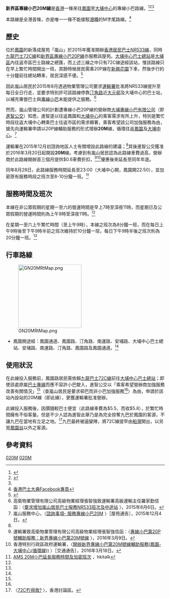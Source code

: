 {{NoteTA
|1=zh-hk:進智公交; zh-tw:進智公交; zh-cn:進智公交
}}
{{公共汽車路線基礎資訊
| 代表圖像 =  VW9847 New Territories 20M 17-01-2019.jpg
| 路線名稱 = 新界區專線小巴20M線
| 經營者 = 進智公交
| 起點站 =  [[鳳園|鳳園]]
| 途經地點 = [[怡雅苑|怡雅苑]]
| 終點站 =[[大埔中心巴士總站|大埔中心]]
| 服務時間 = 星期一至五：07:00-22:50<BR>星期六及假日：09:00-22:50
| 班次頻率 =8-20分鐘一班
| 路線用車 = [[豐田Coaster|豐田Coaster]]LPG
| 全程收費 = $4.8
| 主要競爭交通 = [[新界區專線小巴20P線|新界區專線小巴20P線]]
}}
'''新界區專線小巴20M線'''是[[香港|香港]]一條來往[[鳳園|鳳園]]至[[大埔中心|大埔中心]]的專線小巴路線。<ref>{{Cite web |url=http://www.amspt.com/jdownloads/Route/New%20Territories/20M.pdf |title=進智公交 - 專線小巴20M線官方資料 |access-date=2020-06-07 |archive-date=2020-09-07 |archive-url=https://web.archive.org/web/20200907154522/http://www.amspt.com/jdownloads/Route/New%20Territories/20M.pdf |dead-url=no }}</ref><ref name=td>{{Cite web |url=http://hketransport.td.gov.hk/ris_page/get_gmb_detail.php?route_id=2790&lang=TC |title=運輸署 - 新界區專線小巴20M線 |access-date=2017-03-08 |archive-date=2019-03-15 |archive-url=https://web.archive.org/web/20190315171037/http://hketransport.td.gov.hk/ris_page/get_gmb_detail.php?route_id=2790&lang=TC |dead-url=no }}</ref><ref name=MVNotice20151204></ref>

本路線是全港首條，亦是唯一一條不能接駁[[港鐵|港鐵]]的M字尾路線。<ref>[https://m.facebook.com/hkbus.hkrail/photos/a.10152461852061469/10153891115521469/?type=3 香港巴士大典Facebook專頁]</ref>

==歷史==
位於[[鳳園|鳳園]]的新落成屋苑「嵐山」於2015年獲准開辦[[香港居民巴士NR533線|香港居民巴士NR533線]]，同時[[九龍巴士72C線|九龍巴士72C線]]和[[新界區專線小巴20P線|新界區專線小巴20P線]]亦服務該屋苑。[[大埔中心巴士總站|大埔中心巴士總站]]是[[大埔區|大埔區]]內往返市區巴士路線之總匯，而上述三線之中只有72C線途經該站，惟該路線只在早上繁忙時間開出一班，其餘時候居民需乘20P線在[[新興花園|新興花園]]下車，然後步行約十分鐘前往總站轉車，居民深感不便。<ref>{{Cite web |url=https://www.districtcouncils.gov.hk/tp/doc/2012_2015/tc/working_groups_minutes/wgpbs_ttc/WGPBS_M4_20150703.pdf |title=交通及運輸委員會跟進大埔公共巴士服 務工作小組2015年第4次會議紀要 |access-date=2018-10-16 |archive-date=2021-04-14 |archive-url=https://web.archive.org/web/20210414110513/http://www.districtcouncils.gov.hk/tp/doc/2012_2015/tc/working_groups_minutes/wgpbs_ttc/WGPBS_M4_20150703.pdf |dead-url=no }}</ref>

因此嵐山居民於2015年8月透過物業管理公司要求[[運輸署|運輸署]]批准將NR533線提升至每日全日行走，並要求特別許可該路線停靠[[汀角路|汀角路]]近[[大元邨|大元邨]]及大埔中心的巴士站，以補充專營巴士與[[專線小巴|專線小巴]]未能提供之服務。<ref name=mv_lettertotd>高衛物業管理有限公司高級物業經理張智強致運輸署高級運輸主任羅家勤信函：〈[http://res.montvert.com.hk/common/estatemgt/notice/MO_MONTMO_noticeAtth_184.pdf 要求增加嵐山居民巴士服務NR533班次及中途站] {{Wayback|url=http://res.montvert.com.hk/common/estatemgt/notice/MO_MONTMO_noticeAtth_184.pdf |date=20181013132903 }}〉，2015年8月6日。</ref>

然而，嵐山管理公司的計劃遭專線小巴20P線的營辦商[[進智公交|大埔專線小巴有限公司]]（即[[進智公交|進智公交]]）知悉，進智遂以往返鳳園和[[大埔中心|大埔中心]]的乘客需求有所上升，特別是繁忙時段往返大埔中心轉乘巴士往返市區的需求顯著，乘客希望該公司加強服務為由，搶先向運輸署申請以20P線輔助服務的形式增辦'''20M'''線，循環往返[[鳳園|鳳園]]及[[大埔中心|大埔中心]]。<ref name=MVNotice20151204>嵐山服務中心，〈[http://res.montvert.com.hk/common/estatemgt/notice/MO_MONTMO_noticeAtth_441.pdf 諮詢事項- 服務專線小巴20M] {{Wayback|url=http://res.montvert.com.hk/common/estatemgt/notice/MO_MONTMO_noticeAtth_441.pdf |date=20180622060200 }}〉［屋苑通告］，2015年12月4日。</ref>

運輸署在2015年12月初諮詢地區人士有關增設此路線的建議；<ref name=MVNotice20151204/>其後進智公交獲准於2016年3月20日起開設'''20M'''線。考慮到有嵐山居民認為此路線車費過高，營辦商於此路線開辦首三個月提供$0.6車費折扣，<ref>運輸署致高衛物業管理有限公司高級物業經理張智強信函：〈[http://res.montvert.com.hk/common/(S(0lqkxm30zdhletidwg2cep55))/estatemgt/notice/MO_MONTMO_noticeAtth_594.pdf 專線小巴第20P號輔助服務：新界專線小巴第20M號線] {{Wayback|url=http://res.montvert.com.hk/common/(S(0lqkxm30zdhletidwg2cep55))/estatemgt/notice/MO_MONTMO_noticeAtth_594.pdf |date=20160313050209 }}〉，2016年3月9日。</ref><ref name=tdnotice>香港特別行政區政府運輸署，〈[http://www.td.gov.hk/tc/traffic_notices/index_id_45280.html 開辦新界專線小巴第20M號線輔助服務(鳳園-大埔中心(循環線))] {{Wayback|url=http://www.td.gov.hk/tc/traffic_notices/index_id_45280.html |date=20191102172706 }}〉［交通通告］，2016年3月18日。</ref>優惠後來延長至同年年底。

同年8月28日，此路線服務時間延長至23:00（大埔中心開，鳳園開22:50），並加密原有服務時段之班次至8-10分鐘一班。<ref name=hkitalk>[http://www.hkitalk.net/HKiTalk2/thread-977834-1-1.html AMS 20M小巴延長服務時間及加密班次] {{Wayback|url=http://www.hkitalk.net/HKiTalk2/thread-977834-1-1.html |date=20191207082542 }}，hkitalk</ref>

==服務時間及班次==
本線在非公眾假期的星期一至六的營運時間是早上7時至深夜11時，而星期日及公眾假期的營運時間則為上午9時至深夜11時。<ref name=hkitalk/>

在星期一至六上午繁忙時間（至上午9時），本線之班次為8分鐘一班，而在每日上午9時後至下午9時半前之班次維持於10分鐘一班，每日下午9時半後之班次則為20分鐘一班。<ref name=hkitalk/>

==行車路線==
[[File:GN20MRtMap.png|200px]]
*鳳園開途經：鳳園通道、鳳園路、汀角路、南運路、安埔路、大埔中心巴士總站、安埔路、南運路、汀角路、鳳園路及鳳園通道。<ref name=td/>
<!--
==收費==
*$5.7（不設分段收費）<ref name=td/>
**優惠期收費：$5.1，優惠期至另行通知。<ref name=ams/>
{{fare-remarks|GMB1|fcs=Y}}

==派車==
本路線字軌有4部車，全數為[[豐田Coaster|豐田Coaster]]。

<div class="NavFrame collapsed" style="clear: both; border: 1px solid #999; margin: 0 auto; padding: 0 10px; text-align: left;">
<div class="NavHead" style="background-color: #FFFF00; margin: 0 auto; padding: 0 10px; text-align: center; font-weight: bold;">平日大約使用車輛列表</div>
<div class="NavContent" style="margin: 0 auto; padding: 0 10px;">
{|class="sortable" width="98%"
|- style="background:white" color:YELLOW" align=center
|style="width:25%"|'''車牌'''
|style="width:25%"|'''型號'''
|style="width:25%"|'''座位數目'''
|style="width:25%"|'''備註'''
|-
|UG1436||豐田Coaster 6LL||19||日間行走此路線<br/>原車AMS77已調往{{NTGMB|20S}}線
|-
|UJ6079||豐田Coaster 6LL||19||全日行走本路線
|-
|UR6153||豐田Coaster 6LL||19||晚間行走本路線
|-
|LD3126||豐田Coaster 5LS||16||午間行走本路線
|}
</div></div>
-->

==使用狀況==
在此線投入服務前，鳳園路居民需依賴[[九龍巴士72C線|九龍巴士72C線]]前往[[大埔中心巴士總站|大埔中心巴士總站]]；即使該處原屬[[巴士專線|巴士專線]]而應不容許小巴駛入，進智公交以「乘客希望營辦商加強服務改善有關情況」<ref name=MVNotice20151204/>（查嵐山居民是要求邨巴而非小巴加強服務<ref name=mv_lettertotd/>）為由，申請於該站內設站的20M線（即此線），更獲運輸署批准營辦。

此線投入服務後，因價錢較巴士便宜（此路線車費為$5.5，而{{KMB|72C}}收$5.8），於繁忙時間擁有不俗客量。但是不少人認為進智此舉乃是為完全掠奪九巴於鳳園的客源，不讓九巴在當地有立足之地。<ref>〈[http://m.discuss.com.hk/index.php?action=thread&tid=25345905&extra=&page=2 72C冇得救?] {{Wayback|url=http://m.discuss.com.hk/index.php?action=thread&tid=25345905&extra=&page=2 |date=20191207054100 }}〉，香港討論區。</ref>九巴最終被逼變陣，將72C線提早由[[船灣|船灣]]開出，以另覓[[鳳園谷|鳳園谷]]以外之客源。

==參考資料==
<references />
{{進智公交}}
{{大埔區小巴路線列表}}

[[Category:新界區小巴路線|020M]]
[[Category:大埔區小巴路線|020M]]